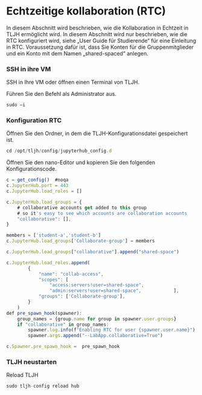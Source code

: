 # Echtzeitige kollaboration (RTC)

In diesem Abschnitt wird beschrieben, wie die Kollaboration in Echtzeit in TLJH ermöglicht wird. In diesem Abschnitt wird nur beschrieben, wie die RTC konfiguriert wird, siehe „User Guide für Studierende“ für eine Einleitung in RTC. Voraussetzung dafür ist, dass Sie Konten für die Gruppenmitglieder und ein Konto mit dem Namen „shared-spaced“ anlegen.

### SSH in ihre VM

SSH in Ihre VM oder öffnen einen Terminal von TLJH.

Führen Sie den Befehl als Administrator aus.
```js copy
sudo –i
```

### Konfiguration RTC
Öffnen Sie den Ordner, in dem die TLJH-Konfigurationsdatei gespeichert ist.
```js copy
cd /opt/tljh/config/jupyterhub_config.d
```

Öffnen Sie den nano-Editor und kopieren Sie den folgenden Konfigurationscode.
```js copy
c = get_config()  #noqa
c.JupyterHub.port = 443
c.JupyterHub.load_roles = []

c.JupyterHub.load_groups = {
    # collaborative accounts get added to this group
    # so it's easy to see which accounts are collaboration accounts
    "collaborative": [],
}

members = ['student-a','student-b']
c.JupyterHub.load_groups['Collaborate-group'] = members

c.JupyterHub.load_groups["collaborative"].append("shared-space")

c.JupyterHub.load_roles.append(
        {
            "name": "collab-access",
            "scopes": [
                "access:servers!user=shared-space",
                "admin:servers!user=shared-space",            ],
            "groups": ['Collaborate-group'],
        }
    )
def pre_spawn_hook(spawner):
    group_names = {group.name for group in spawner.user.groups}
    if "collaborative" in group_names:
        spawner.log.info(f"Enabling RTC for user {spawner.user.name}")
        spawner.args.append("--LabApp.collaborative=True")

c.Spawner.pre_spawn_hook =  pre_spawn_hook
```

### TLJH neustarten
Reload TLJH
```js copy
sudo tljh-config reload hub
```